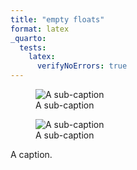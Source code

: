 ```yaml
---
title: "empty floats"
format: latex
_quarto:
  tests:
    latex:
      verifyNoErrors: true
---
```


:::{#fig-1}

:::{.content-hidden when-format="latex"}
![A sub-caption](an-image.png){#fig-1-1}
:::

:::{.content-hidden when-format="latex"}
![A sub-caption](an-image.png){#fig-1-2}
:::

A caption.
:::


